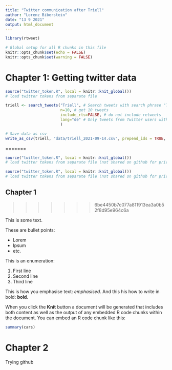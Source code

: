 ```yaml
---
title: "Twitter communication after Triell"
author: "Lorenz Biberstein"
date: "13 9 2021"
output: html_document
---
```


```r
library(rtweet)
```


```r
# Global setup for all R chunks in this file
knitr::opts_chunk$set(echo = FALSE)
knitr::opts_chunk$set(warning = FALSE)
```


# Chapter 1: Getting twitter data

```r
source("twitter_token.R", local = knitr::knit_global())
# load twitter tokens from separate file
```

```r
triell <- search_tweets("Triell", # Search tweets with search phrase "Triell"
                        n=10, # get 10 tweets
                        include_rts=FALSE, # do not include retweets
                        lang="de" # Only tweets from Twitter users with German language
                        )
```


```r
# Save data as csv
write_as_csv(triell, "data/triell_2021-09-14.csv", prepend_ids = TRUE, na = "", fileEncoding = "UTF-8")
```
=======
```r
source("twitter_token.R", local = knitr::knit_global())
# load twitter tokens from separate file (not shared on github for privacy reasons)
```

```r
source("twitter_token.R", local = knitr::knit_global())
# load twitter tokens from separate file (not shared on github for privacy reasons)
```

## Chapter 1
>>>>>>> 6be4450b7c077a811913ea3a0b52f8d95e964c6a

This is some text.

These are bullet points:

-   Lorem
-   Ipsum
  - etc.
  
This is an enumeration:

1. First line
2. Second line
3. Third line

This is how you emphasise text: _emphasised_. And this his how to write in bold: **bold**.

When you click the **Knit** button a document will be generated that includes both content as well as the output of any embedded R code chunks within the document. You can embed an R code chunk like this:

```r
summary(cars)
```

# Chapter 2

Trying github
